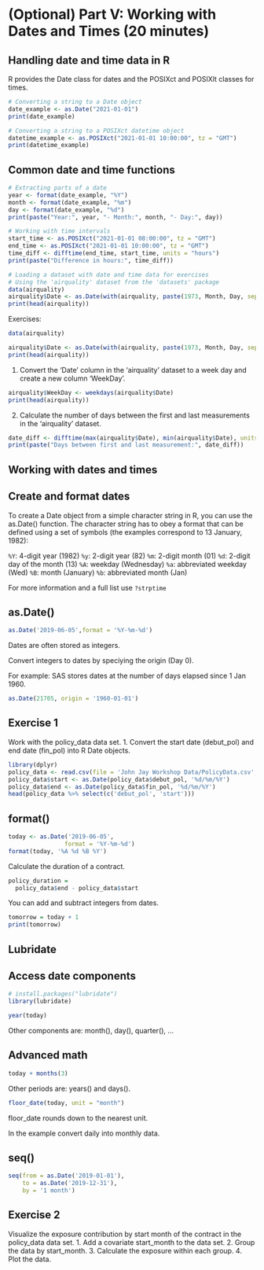 
# (Optional) Part V: Working with Dates and Times (20 minutes) {-}


## Handling date and time data in R {-}

R provides the Date class for dates and the POSIXct and POSIXlt classes for times.

```r
# Converting a string to a Date object
date_example <- as.Date("2021-01-01")
print(date_example)

# Converting a string to a POSIXct datetime object
datetime_example <- as.POSIXct("2021-01-01 10:00:00", tz = "GMT")
print(datetime_example)

```

## Common date and time functions {-}

```r

# Extracting parts of a date
year <- format(date_example, "%Y")
month <- format(date_example, "%m")
day <- format(date_example, "%d")
print(paste("Year:", year, "- Month:", month, "- Day:", day))

# Working with time intervals
start_time <- as.POSIXct("2021-01-01 08:00:00", tz = "GMT")
end_time <- as.POSIXct("2021-01-01 10:00:00", tz = "GMT")
time_diff <- difftime(end_time, start_time, units = "hours")
print(paste("Difference in hours:", time_diff))

# Loading a dataset with date and time data for exercises
# Using the 'airquality' dataset from the 'datasets' package
data(airquality)
airquality$Date <- as.Date(with(airquality, paste(1973, Month, Day, sep = "-")))
print(head(airquality))
```

Exercises:
```r
data(airquality)

airquality$Date <- as.Date(with(airquality, paste(1973, Month, Day, sep = "-")))
print(head(airquality))
```

1. Convert the 'Date' column in the 'airquality' dataset to a week day and create a new column 'WeekDay'.

```r
airquality$WeekDay <- weekdays(airquality$Date)
print(head(airquality))
```

2. Calculate the number of days between the first and last measurements in the 'airquality' dataset.

```r
date_diff <- difftime(max(airquality$Date), min(airquality$Date), units = "days")
print(paste("Days between first and last measurement:", date_diff))
```


## Working with dates and times

## Create and format dates

To create a Date object from a simple character string in R, you can use the as.Date() function. The character string has to obey a format that can be defined using a set of symbols (the examples correspond to 13 January, 1982):

`%Y`: 4-digit year (1982)
`%y`: 2-digit year (82)
`%m`: 2-digit month (01)
`%d`: 2-digit day of the month (13)
`%A`: weekday (Wednesday)
`%a`: abbreviated weekday (Wed)
`%B`: month (January)
`%b`: abbreviated month (Jan)

For more information and a full list use `?strptime`

## as.Date()

```r
as.Date('2019-06-05',format = '%Y-%m-%d')
```

Dates are often stored as integers.

Convert integers to dates by speciying the origin (Day 0).

For example: SAS stores dates at the number of days elapsed since 1 Jan 1960.

```r
as.Date(21705, origin = '1960-01-01')
```
## Exercise 1 {-}

Work with the policy_data data set.
1. Convert the start date (debut_pol) and end date (fin_pol) into R Date objects.

```r
library(dplyr)
policy_data <- read.csv(file = 'John Jay Workshop Data/PolicyData.csv', sep = ';')
policy_data$start <- as.Date(policy_data$debut_pol, '%d/%m/%Y')
policy_data$end <- as.Date(policy_data$fin_pol, '%d/%m/%Y')
head(policy_data %>% select(c('debut_pol', 'start')))
```

## format() {-}

```r
today <- as.Date('2019-06-05',
                format = '%Y-%m-%d')
format(today, '%A %d %B %Y')
```

Calculate the duration of a contract.

```r
policy_duration =
  policy_data$end - policy_data$start

```

You can add and subtract integers from dates.
```r
tomorrow = today + 1
print(tomorrow)
```

## Lubridate {-}

## Access date components
```r
# install.packages("lubridate")
library(lubridate)
```

```r
year(today)
```
Other components are: month(), day(), quarter(), ...

## Advanced math
```r
today + months(3)
```
Other periods are: years() and days().


```r
floor_date(today, unit = "month")
```
floor_date rounds down to the nearest unit. 

In the example convert daily into monthly data.

## seq() {-}

```r
seq(from = as.Date('2019-01-01'),
    to = as.Date('2019-12-31'),
    by = '1 month')
```

## Exercise 2 {-}

Visualize the exposure contribution by start month of the contract in the policy_data data set.
1. Add a covariate start_month to the data set. 2. Group the data by start_month.
3. Calculate the exposure within each group.
4. Plot the data.

